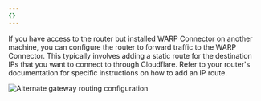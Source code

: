 ```yaml
---
{}
---
```


If you have access to the router but installed WARP Connector on another machine, you can configure the router to forward traffic to the WARP Connector. This typically involves adding a static route for the destination IPs that you want to connect to through Cloudflare. Refer to your router's documentation for specific instructions on how to add an IP route.

![Alternate gateway routing configuration](~/assets/images/cloudflare-one/connections/connect-apps/warp-connector/alternate-gateway.png)